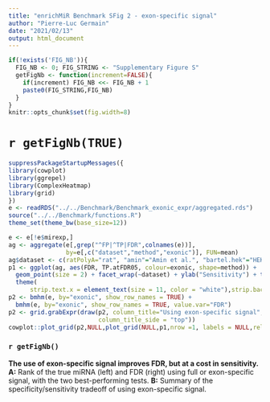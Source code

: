 ```yaml
---
title: "enrichMiR Benchmark SFig 2 - exon-specific signal"
author: "Pierre-Luc Germain"
date: "2021/02/13"
output: html_document
---
```



```r
if(!exists('FIG_NB')){
  FIG_NB <- 0; FIG_STRING <- "Supplementary Figure S"
  getFigNb <- function(increment=FALSE){
    if(increment) FIG_NB <<- FIG_NB + 1
    paste0(FIG_STRING,FIG_NB)
  }
}
knitr::opts_chunk$set(fig.width=8)
```

# `r getFigNb(TRUE)`

```r
suppressPackageStartupMessages({
library(cowplot)
library(ggrepel)
library(ComplexHeatmap)
library(grid)
})
e <- readRDS("../../Benchmark/Benchmark_exonic_expr/aggregated.rds")
source("../../Benchmark/functions.R")
theme_set(theme_bw(base_size=12))
```

```r
e <- e[!e$mirexp,]
ag <- aggregate(e[,grep("^FP|^TP|FDR",colnames(e))], 
                by=e[,c("dataset","method","exonic")], FUN=mean)
ag$dataset <- c(ratPolyA="rat", "amin"="Amin et al.", "bartel.hek"="HEK", "bartel.hela"="HeLa")[as.character(ag$dataset)]
p1 <- ggplot(ag, aes(FDR, TP.atFDR05, colour=exonic, shape=method)) + 
  geom_point(size = 2) + facet_wrap(~dataset) + ylab("Sensitivity") + theme_bw() + scale_colour_manual(values=c("#000004FF","#E65D2FFF")) +
  theme(
      strip.text.x = element_text(size = 11, color = "white"),strip.background = element_rect(color="black", fill="black"))
p2 <- bmhm(e, by="exonic", show_row_names = TRUE) + 
  bmhm(e, by="exonic", show_row_names = TRUE, value.var="FDR")
p2 <- grid.grabExpr(draw(p2, column_title="Using exon-specific signal", 
                         column_title_side = "top"))
cowplot::plot_grid(p2,NULL,plot_grid(NULL,p1,nrow =1, labels = NULL,rel_widths = c(0.1,1)),nrow=3,rel_heights=c(3,0.1,2), labels=c("A","","B"), scale=0.95)
```


### `r getFigNb()`

**The use of exon-specific signal improves FDR, but at a cost in sensitivity. A:** Rank of the true miRNA (left) and FDR (right) using full or exon-specific signal, with the two best-performing tests. **B:** Summary of the specificity/sensitivity tradeoff of using exon-specific signal.


